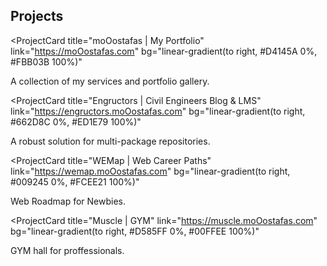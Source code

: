 ## Projects

<ProjectCard
  title="moOostafas | My Portfolio"
  link="https://moOostafas.com"
  bg="linear-gradient(to right, #D4145A 0%, #FBB03B 100%)"
>
  A collection of my services and portfolio gallery.
</ProjectCard>

<ProjectCard
  title="Engructors | Civil Engineers Blog & LMS"
  link="https://engructors.moOostafas.com"
  bg="linear-gradient(to right, #662D8C 0%, #ED1E79 100%)"
>
  A robust solution for multi-package repositories.
</ProjectCard>

<ProjectCard
  title="WEMap | Web Career Paths"
  link="https://wemap.moOostafas.com"
  bg="linear-gradient(to right, #009245 0%, #FCEE21 100%)"
>
  Web Roadmap for Newbies.
</ProjectCard>

<ProjectCard
  title="Muscle | GYM"
  link="https://muscle.moOostafas.com"
  bg="linear-gradient(to right, #D585FF 0%, #00FFEE 100%)"
>
  GYM hall for proffessionals.
</ProjectCard>
